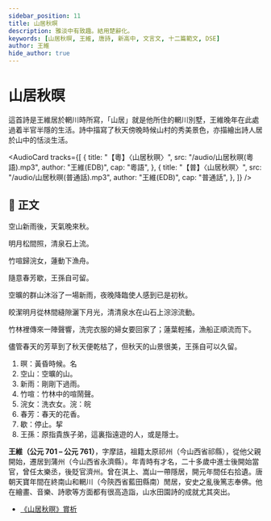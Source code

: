 ```yaml
---
sidebar_position: 11
title: 山居秋暝
description: 雅淡中有致趣。結用楚辭化。
keywords: [山居秋暝, 王維, 唐詩, 新高中, 文言文, 十二篇範文, DSE]
author: 王維
hide_author: true
---
```


# 山居秋<Annotate title="黃昏時候，粵[名]，[ming4]。">暝</Annotate>

<Author name="王維" />

<Intro>

這首詩是王維居於輞川時所寫，「山居」就是他所住的輞川別墅，王維晚年在此處過着半官半隱的生活。詩中描寫了秋天傍晚時候山村的秀美景色，亦描繪出詩人居於山中的恬淡生活。

</Intro>

<AudioCard
  tracks={[
    {
      title: "【粵】〈山居秋暝〉",
      src: "/audio/山居秋暝(粵語).mp3",
      author: "王維(EDB)",
      cap: "粵語",
    },
    {
      title: "【普】〈山居秋暝〉",
      src: "/audio/山居秋暝(普通話).mp3",
      author: "王維(EDB)",
      cap: "普通話",
    },
  ]}
/>

## 📖 正文

<div className="main poetry">

<p><Annotate title="空曠的山。">空山</Annotate><Annotate title="剛剛下過雨。">新雨</Annotate>後，天氣晚來秋。</p>

<p>明月松間照，清泉石上流。</p>

<p><Annotate title="竹林中的喧鬧聲。">竹喧</Annotate>歸<Annotate title="洗衣女。浣，粵[皖]，[wun5]。">浣女</Annotate>，蓮動下漁舟。</p>
  
<p><Annotate title="儘管">隨意</Annotate>春芳<Annotate title="停止。粵[挈]，[hit3]">歇</Annotate>，<Annotate title="原指貴族子弟，這裏指遠遊的人，或是隱士。">王孫</Annotate>自可留。</p>

</div>

<Translation>

空曠的群山沐浴了一場新雨，夜晚降臨使人感到已是初秋。

皎潔明月從林間縫隙灑下月光，清清泉水在山石上淙淙流動。

竹林裡傳來一陣聲響，洗完衣服的婦女要回家了；蓮葉輕搖，漁船正順流而下。

儘管春天的芳草到了秋天便乾枯了，但秋天的山景很美，王孫自可以久留。

</Translation>

<Dictionary>

1. 暝：黃昏時候。<Jypt py="ming4">名</Jypt>
2. 空山：空曠的山。
3. 新雨：剛剛下過雨。
4. 竹喧：竹林中的喧鬧聲。
5. 浣女：洗衣女。浣：<Jypt py="wun5">皖</Jypt>
6. 春芳：春天的花香。
7. 歇：停止。<Jypt py="hit3">挈</Jypt>
8. 王孫：原指貴族子弟，這裏指遠遊的人，或是隱士。

</Dictionary>

<Media>
  <Tabs>
    <TabItem value="經典動畫教材套" default>
      <Youtube id="gpfMrUXAoBY" />
    </TabItem>
  </Tabs>
</Media>

<Biography>

**王維（公元 701 – 公元 761）**，字摩詰，祖籍太原祁州（今山西省祁縣），從他父親開始，遷居到蒲州（今山西省永濟縣）。年青時有才名，二十多歲中進士後開始當官，曾任太樂丞，後貶官濟州。曾在淇上、嵩山一帶隱居，開元年間任右拾遺。唐朝天寶年間在終南山和輞川（今陝西省藍田縣南）閒居，安史之亂後篤志奉佛。他在繪畫、音樂、詩歌等方面都有很高造詣，山水田園詩的成就尤其突出。

</Biography>

<Resources>

- [《山居秋暝》賞析](https://www.edb.gov.hk/attachment/tc/curriculum-development/kla/chi-edu/recommended-passages/KS4_16a.pdf)

</Resources>
